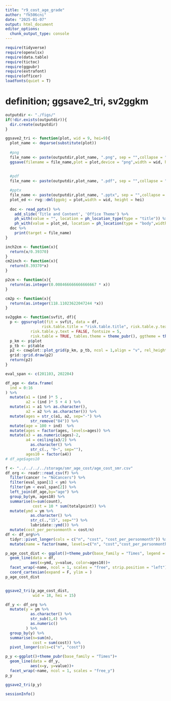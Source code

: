 ```yaml
---
title: "r9_cost_age_grade"
author: "fk506cni"
date: "2025-01-07"
output: html_document
editor_options: 
  chunk_output_type: console
---
```



```r
require(tidyverse)
require(openxlsx)
require(data.table)
require(tictoc)
require(ggpubr)
require(extrafont)
require(officer)
loadfonts(quiet = T)
```


# definition; ggsave2_tri, sv2ggkm
```r

outputdir <- "./figs/"
if(!dir.exists(outputdir)){
  dir.create(outputdir)
}

ggsave2_tri <- function(plot, wid = 9, hei=9){
  plot_name <- deparse(substitute(plot))
  
  #png
  file_name <- paste(outputdir,plot_name, ".png", sep = "",collapse = "")
  ggsave(filename = file_name,plot = plot,device = "png",width = wid, height = hei,dpi = 300,units = "cm")
  
  
  #pdf
  file_name <- paste(outputdir,plot_name, ".pdf", sep = "",collapse = "")

  #pptx
  file_name <- paste(outputdir,plot_name, ".pptx", sep = "",collapse = "")
  plot_ed <- rvg::dml(ggobj = plot,width = wid, height = hei)
  
  doc <- read_pptx() %>%
    add_slide('Title and Content', 'Office Theme') %>%
    ph_with(value = "", location = ph_location_type(type = "title")) %>%
    ph_with(value = plot_ed, location = ph_location(type = "body",width = cm2inch(wid), height = cm2inch(hei),left = 2, top = 2))
  doc %>%
    print(target = file_name)
}

inch2cm <- function(x){
  return(x/0.39370)
}
cm2inch <- function(x){
  return(0.39370*x)
}

p2cm <- function(x){
  return(as.integer(0.008466666666666667 * x))
}

cm2p <- function(x){
  return(as.integer(118.11023622047244 *x))
}

sv2ggkm <- function(svfit, df){
  p <- ggsurvplot(fit = svfit, data = df,
                risk.table.title = "risk.table.title", risk.table.y.text.col = TRUE,
           risk.table.y.text = FALSE, fontsize = 5,
           risk.table = TRUE, tables.theme = theme_pubr(), ggtheme = theme_pubr())
  p_km <- p$plot
  p_tb <- p$table
  p2 <- cowplot::plot_grid(p_km, p_tb, ncol = 1,align = "v", rel_heights = c(3,1))
  grid::grid.draw(p2)
  return(p2)
}
```



```r
eval_span <- c(201103, 202204)
```

```r
df_age <- data.frame(
  ind = 0:16
) %>% 
  mutate(a1 = (ind )* 5 ,
         a2 = (ind )* 5 + 4 ) %>% 
  mutate(a1 = a1 %>% as.character(),
         a2 = a2 %>% as.character()) %>% 
  mutate(ages = str_c(a1, a2, sep="-") %>% 
           str_remove("84")) %>% 
  mutate(age = 100 + ind)  %>% 
  mutate(ages = factor(ages, levels=ages)) %>% 
  mutate(a3 = as.numeric(ages)-2,
         a4 = ceiling(a3/2) %>% 
           as.character() %>% 
           str_c(., "0~", sep=""),
         ages10 = factor(a4))
# df_age$ages10
```



```r
f <- "../../../../storage/smr_age_cost/age_cost_smr.csv"
df_org <- readr::read_csv(f) %>% 
  filter(cancer != "NoCancers") %>% 
  filter(eval_span[1] < ym) %>% 
  filter(ym < eval_span[2]) %>% 
  left_join(df_age,by="age") %>% 
  group_by(ym, ages10) %>% 
  summarise(n=sum(count),
            cost = 10 * sum(totalpoint)) %>% 
  mutate(ymd = ym %>% 
           as.character() %>% 
           str_c(.,"15", sep="") %>% 
           lubridate::ymd()) %>% 
  mutate(cost_per_personmonth = cost/n)
df <- df_org%>% 
  tidyr::pivot_longer(cols = c("n", "cost", "cost_per_personmonth")) %>% 
  mutate(name = factor(name, levels=c("n", "cost","cost_per_personmonth")))


```

```r
p_age_cost_dist <- ggplot()+theme_pubr(base_family = "Times", legend = "right")+
  geom_line(data = df,
           aes(x=ymd, y=value, color=ages10))+
  facet_wrap(~name, ncol = 1, scales = "free", strip.position = "left")+
  coord_cartesian(expand = F, ylim = )
p_age_cost_dist


ggsave2_tri(p_age_cost_dist,
            wid = 18, hei = 15)
```

```r
df_y <- df_org %>% 
  mutate(y = ym %>% 
           as.character() %>% 
           str_sub(1,4) %>% 
           as.numeric()
         ) %>% 
  group_by(y) %>% 
  summarise(n=sum(n),
            cost = sum(cost)) %>% 
  pivot_longer(cols=c("n", "cost"))

p_y <-ggplot()+theme_pubr(base_family = "Times")+
  geom_line(data = df_y,
           aes(x=y, y=value))+
  facet_wrap(~name, ncol = 1, scales = "free_y")
p_y

ggsave2_tri(p_y)
```

```r
sessionInfo()
```

